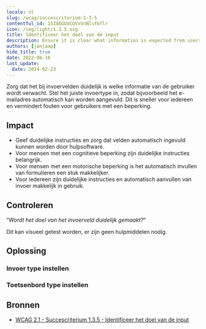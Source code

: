 ```yaml
---
locale: nl
slug: /wcag/succescriterium-1-3-5
contentful_id: 15Z86GUdCQVxVnNlsfbflr
icon: /img/light/1.3.5.svg
title: Identificeer het doel van de input
description: Ensure it is clear what information is expected from users inside input fields.
authors: [janjaap]
hide_title: true
date: 2022-06-16
last_update:
  date: 2024-02-23
---
```


<Hero
  title="Identificeer het doel van de input"
  image="/img/light/1.3.5.svg"
  alt="WCAG 1.3.5 - Logo"
  prefix="Succescriterium 1.3.5"
  suffix="Niveau AA"
/>

Zorg dat het bij invoervelden duidelijk is welke informatie van de gebruiker wordt verwacht. Stel het juiste invoertype in, zodat bijvoorbeeld het e-mailadres automatisch kan worden aangevuld. Dit is sneller voor iedereen en vermindert fouten voor gebruikers met een beperking.

## Impact

- Geef duidelijke instructies en zorg dat velden automatisch ingevuld kunnen worden door hulpsoftware.
- Voor mensen met een cognitieve beperking zijn duidelijke instructies belangrijk.
- Voor mensen met een motorische beperking is het automatisch invullen van formulieren een stuk makkelijker.
- Voor iedereen zijn duidelijke instructies en automatisch aanvullen van invoer makkelijk in gebruik.

## Controleren

“*Wordt het doel van het invoerveld duidelijk gemaakt?*“

Dit kan visueel getest worden, er zijn geen hulpmiddelen nodig.

## Oplossing

### Invoer type instellen

<CodeSample id="input-content-type" locale="nl"/>

### Toetsenbord type instellen

<CodeSample id="input-keyboard-type" locale="nl"/>

## Bronnen

- [WCAG 2.1 - Succescriterium 1.3.5 - Identificeer het doel van de input](https://www.w3.org/Translations/WCAG21-nl/#identificeer-het-doel-van-de-input)
